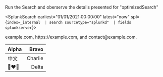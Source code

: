 
Run the Search and oberserve the details presented for "optimizedSearch"

<SplunkSearch earliest="01/01/2021:00:00:00" latest="now" spl={`index=_internal 
| search sourcetype="splunkd" 
| fields splunkserver`}>
</SplunkSearch>

<Link to="www.example.com" openInNewContext>example.com</Link>, https://example.com, and contact@example.com.

| Alpha | Bravo   |
| ----- | -------: |
| 中文  | Charlie |
| 👩‍❤️‍👩    | Delta   |
